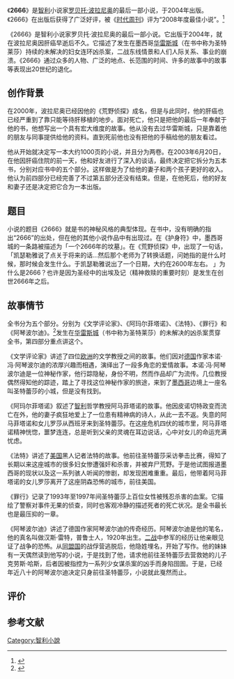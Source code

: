 {{NoteTA|zh-cn:波拉尼奥;zh-tw:博拉紐
}}
{{infobox Book |
| name         = 《2666》
| translator   = {{CHNML}} [[赵德明|赵德明]]
| image        = [[File:Book_Cover_of_2666.jpg|200px]]
| image_caption = 中文版封面
| author       = [[罗贝托·波拉尼奥|罗贝托·波拉尼奥]]
| cover_artist = 
| language     = [[西班牙语|西班牙语]]
| genre        = [[小說|小說]]
| isbn         = 
}}

《'''2666'''》是[[智利|智利]]小说家[[罗贝托·波拉尼奥|罗贝托·波拉尼奥]]的最后一部小说，于2004年出版。《2666》在出版后获得了广泛好评，被《[[時代雜誌|时代周刊]]》评为“2008年度最佳小说”。<ref>{{cite news|author=Lev Grossman|title=Bolaño's 2666: The Best Book of 2008|url=http://www.time.com/time/arts/article/0,8599,1857951,00.html|accessdate=2013-08-05|newspaper=Time|date=2008-11-10|archive-date=2010-05-22|archive-url=https://web.archive.org/web/20100522213524/http://www.time.com/time/arts/article/0,8599,1857951,00.html|dead-url=no}}</ref>

《2666》是智利小说家罗贝托·波拉尼奥的最后一部小说。它出版于2004年，就在波拉尼奥因肝癌早逝后不久。它描述了发生在墨西哥[[华雷斯城|华雷斯城]]（在书中称为圣特莱莎）持续的未解决的妇女连环凶杀案，二战东线情景和人们人际关系、事业的崩溃。《2666》通过众多的人物、广泛的地点、长范围的时间、许多的故事中的故事等表现出20世纪的退化。

== 创作背景 ==

在2000年，波拉尼奥已经因他的《荒野侦探》成名，但是与此同时，他的肝癌也已经严重到了靠只能等待肝移植的地步。面对死亡，他只是把他的最后一年奉献于他的书，他想写出一个具有宏大维度的故事。他从没有去过华雷斯城，只是靠着他的朋友与同事提供给他的资料。直到死前他也没有把他的手稿给他的朋友看过。

他从开始就决定写一本大约1000页的小说，并且分为两卷。在2003年6月20日，在他因肝癌住院的前一天，他和好友进行了深入的谈话，最终决定把它拆分为五本书，分别对应书中的五个部分。这样做是为了给他的妻子和两个孩子更好的收入。他认为前四部分已经完善了不过第五部分还没有结束。但是，在他死后，他的好友和妻子还是决定把它合为一本出版。

== 题目 ==

小说的题目《2666》就是书的神秘风格的典型体现。在书中，没有明确的指出“2666”的出处，但在他的其他小说作品中有出现过。在《护身符》中，墨西哥城的一条路被描述为「一个2666年的坟墓」。在《荒野侦探》中，出现了一句话，「凯瑟勒雅说了点关于将来的话…然后那个老师为了转换话题，问她指的是什么时候，那时候会发生什么。于凯瑟勒雅说出了一个日期，大约在2600年左右。 」为什么是2666？也许是因为圣经中的出埃及记（精神救赎的重要时刻）是发生在创世2666年之后。

== 故事情节 ==

全书分为五个部分。分别为《文学评论家》、《阿玛尔菲塔诺》、《法特》、《罪行》和《阿琴波尔迪》。<ref>{{Cite web|title=2666|url=http://www.books.com.tw/products/CN11721846|access-date=2021-09-29|work=博客來|archive-date=2021-09-29|archive-url=https://web.archive.org/web/20210929013836/https://www.books.com.tw/products/CN11721846}}</ref>发生在[[华雷斯城|华雷斯城]]（书中称为圣特莱莎）的未解决的凶杀案贯穿全书，第四部分重点讲这个。

《文学评论家》讲述了四位[[欧洲|欧洲]]的文学教授之间的故事。他们因对[[德国|德国]]作家本诺·冯·阿琴波尔迪的浓厚兴趣而相遇，演绎出了一段多角恋的爱情故事。本诺·冯·阿琴波尔迪是一位神秘作家，他行踪隐秘，身份不明，然而作品却广为流传。几位教授偶然得知他的踪迹，踏上了寻找这位神秘作家的旅途，来到了[[墨西哥|墨西哥]]边境上一座名叫圣特蕾莎的小城，但是没有找到。

《阿玛尔菲塔诺》叙述了[[智利|智利]]哲学教授阿马菲塔诺的故事。他因皮诺切特政变而流亡在外，他的妻子疯狂地爱上了一位患有精神病的诗人，从此一去不返。失意的阿马菲塔诺和女儿罗莎从西班牙来到圣特蕾莎。在这座危机四伏的城市里，阿马菲塔诺精神恍惚，噩梦连连，总是听到父亲的灵魂在耳边说话，心中对女儿的命运充满忧虑。

《法特》讲述了[[美国|美国]]黑人记者法特的故事。他前往圣特蕾莎采访拳击比赛，得知了长期以来这座城市的很多妇女惨遭强奸和杀害，并被弃尸荒野。于是他试图报道墨西哥的现状以及这一系列骇人听闻的惨剧，却发现困难重重。最后，他带着阿马菲塔诺的女儿罗莎离开了这座阴森恐怖的城市，前往美国。

《罪行》记录了1993年至1997年间圣特蕾莎上百位女性被残忍杀害的血案。它描绘了警察对事件无果的侦查，同时也客观冷静的描述死者的死亡状况。是全书最长也是最压抑的一章。

《阿琴波尔迪》讲述了德国作家阿琴波尔迪的传奇经历。阿琴波尔迪是他的笔名，他的真名叫做汉斯·雷特，普鲁士人，1920年出生。[[二战|二战]]中参军的经历让他亲眼见证了战争的恐怖。从[[同盟国|同盟国]]的战俘营逃脱后，他隐姓埋名，开始了写作。他的妹妹有一天偶然读到他写的小说，于是找到了他，请求他前往圣特蕾莎去营救她的儿子克劳斯·哈斯，后者因被指控为一系列少女谋杀案的凶手而身陷囹圄。于是，已经年近八十的阿琴波尔迪决定只身前往圣特蕾莎，小说就此戛然而止。

== 评价 ==

{{Cquote|每年我都要阅读很多书，2012我计划将[[契诃夫|契诃夫]]、[[卡夫卡|卡夫卡]]和[[陀思妥耶夫斯基|陀思妥耶夫斯基]]的小说重读一遍，这是我的主要兴趣点所在。如果说要推荐一本书，要带一本书去2012，我想我还是要推荐《2666》这本书。这本书是我今年在看，但是现在还没有看完。它是智利的[[罗贝托·波拉尼奥|罗贝托·波拉尼奥]]所著，[[赵德明|赵德明]]翻译的。全书的主要人物多达近百人。直接涉及的国家有：德国、法国、英国、西班牙、意大利、美国、墨西哥、智利。涉及的生活场景有：文学评论家、作家、教授、出版家、拳击手、杀人犯、军官、士兵、贩毒集团、警察、乞丐、贫民……我觉得这本书真的是一部杰作。<ref>{{cite news|author=止庵|title=止庵推荐《2666》|url=http://www.ewen.cc/cache/books/223/bkview-222873-674840.htm|accessdate=2013-08-05|newspaper=新京报|date=2011-12-31}}{{dead link|date=2018年5月 |bot=InternetArchiveBot |fix-attempted=yes }}</ref> |止庵（作家）}}

== 参考文献 ==
{{reflist}}

[[Category:智利小說|Category:智利小說]]
